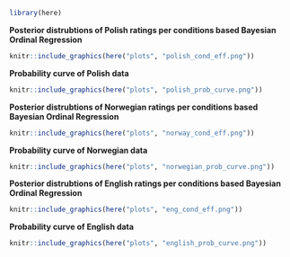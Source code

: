 ```r
library(here)
```


**Posterior distrubtions of Polish ratings per conditions based Bayesian Ordinal Regression**
```r
knitr::include_graphics(here("plots", "polish_cond_eff.png"))
```

**Probability curve of Polish data**
```r
knitr::include_graphics(here("plots", "polish_prob_curve.png"))
````

**Posterior distrubtions of Norwegian ratings per conditions based Bayesian Ordinal Regression**
```r
knitr::include_graphics(here("plots", "norway_cond_eff.png"))
```
**Probability curve of Norwegian data**
```r
knitr::include_graphics(here("plots", "norwegian_prob_curve.png"))
````

**Posterior distrubtions of English ratings per conditions based Bayesian Ordinal Regression**
```r
knitr::include_graphics(here("plots", "eng_cond_eff.png"))
```
**Probability curve of English data**
```r
knitr::include_graphics(here("plots", "english_prob_curve.png"))
````